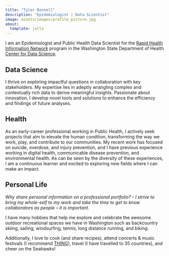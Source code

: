 ```yaml
---
title: "Tyler Bonnell"
description: "Epidemiologist | Data Scientist"
image: assets/images/profile_picture.jpg
about: 
  template: jolla
---
```


I am an Epidemiologist and Public Health Data Scientist for the [Rapid Health Information Network](https://doh.wa.gov/public-health-healthcare-providers/healthcare-professions-and-facilities/data-exchange/syndromic-surveillance-rhino) program in the Washington State Department of Health [Center for Data Science](https://doh.wa.gov/about-us/executive-offices/health-and-science/center-data-science). 

::: {.panel-tabset}


## **Data Science**

I thrive on exploring impactful questions in collaboration with key stakeholders. My expertise lies in adeptly wrangling complex and contextually rich data to derive meaningful insights. Passionate about innovation, I develop novel tools and solutions to enhance the efficiency and findings of future analyses.

## **Health**

As an early-career professional working in Public Health, I actively seek projects that aim to elevate the human condition, transforming the way we work, play, and contribute to our communities. My recent work has focused on suicide, overdose, and injury prevention, and I have previous experience working in digital health, communicable disease prevention, and environmental health. As can be seen by the diversity of these experiences, I am a continuous learner and excited to exploring new fields where I can make an impact.

## **Personal Life**

*Why share personal information on a professional portfolio? - I strive to bring my whole-self to my work and take the time to get to know collaborators as people -- it is important.*

I have many hobbies that help me explore and celebrate the awesome outdoor recreational spaces we have in Washington such as backcountry skiing, sailing, windsurfing, tennis, long distance running, and biking.

Additionally, I love to cook (and share recipes), attend concerts & music festivals (I recommend [THING](https://thingnw.org/)), travel (I have travelled to 35 countries), and cheer on the Seahawks!

:::
